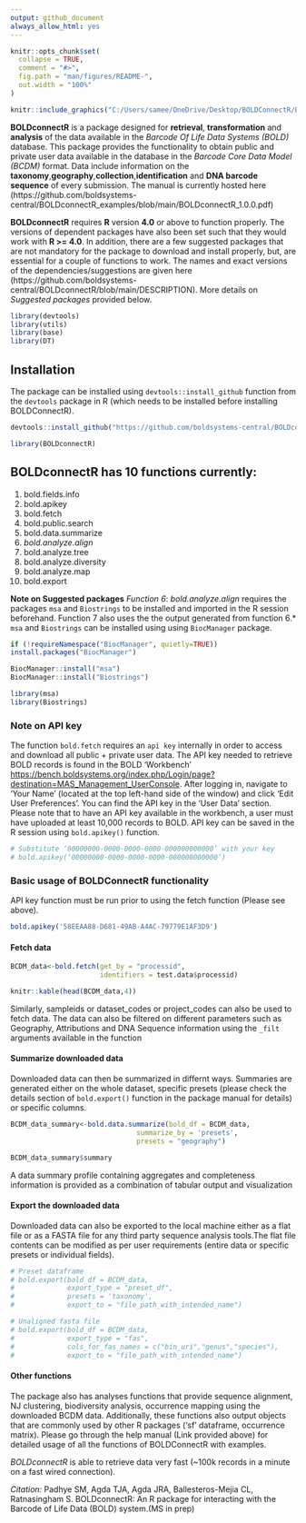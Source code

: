 ```yaml
---
output: github_document
always_allow_html: yes
---
```


<!-- README.md is generated from README.Rmd. Please edit that file -->

```r
knitr::opts_chunk$set(
  collapse = TRUE,
  comment = "#>",
  fig.path = "man/figures/README-",
  out.width = "100%"
)
```

```r

knitr::include_graphics("C:/Users/samee/OneDrive/Desktop/BOLDConnectR/BOLDconnectR/man/figures/boldconnectr_logo.png")

```



<!-- badges: start -->
<!-- badges: end -->

**BOLDconnectR** is a package designed for **retrieval**, **transformation** and **analysis** of the data available in the *Barcode Of Life Data Systems (BOLD)* database. This package provides the functionality to obtain public and private user data available in the database in the *Barcode Core Data Model (BCDM)* format. Data include information on the **taxonomy**,**geography**,**collection**,**identification** and **DNA barcode sequence** of every submission. The manual is currently hosted here (https://github.com/boldsystems-central/BOLDconnectR_examples/blob/main/BOLDconnectR_1.0.0.pdf)

**BOLDconnectR** requires **R** version **4.0** or above to function properly. The versions of dependent packages have also been set such that they would work with **R >= 4.0**. In addition, there are a few suggested packages that are not mandatory for the package to download and install properly, but, are essential for a couple of functions to work. The names and exact versions of the dependencies/suggestions are given here (https://github.com/boldsystems-central/BOLDconnectR/blob/main/DESCRIPTION). More details on *Suggested packages* provided below.

```r
library(devtools)
library(utils)
library(base)
library(DT)
```

## Installation

The package can be installed using `devtools::install_github` function from the `devtools` package in R (which needs to be installed before installing BOLDConnectR). 
```r

devtools::install_github("https://github.com/boldsystems-central/BOLDconnectR")

```

```r
library(BOLDconnectR)
```

## BOLDconnectR has 10 functions currently:

1. bold.fields.info
2. bold.apikey
3. bold.fetch
4. bold.public.search
5. bold.data.summarize
6. *bold.analyze.align*
7. bold.analyze.tree
8. bold.analyze.diversity
9. bold.analyze.map
10. bold.export

**Note on Suggested packages**
*Function 6*: *bold.analyze.align* requires the packages `msa` and `Biostrings` to be installed and imported in the R session beforehand. Function 7 also uses the the output generated from function 6.*
`msa` and `Biostrings` can be installed using using `BiocManager` package.
```r

if (!requireNamespace("BiocManager", quietly=TRUE))
install.packages("BiocManager")

BiocManager::install("msa")
BiocManager::install("Biostrings")

library(msa)
library(Biostrings)

```
### Note on API key

The function `bold.fetch` requires an `api key` internally in order to access and download all public + private user data. The API key needed to retrieve BOLD records is found in the BOLD 'Workbench' <https://bench.boldsystems.org/index.php/Login/page?destination=MAS_Management_UserConsole>. After logging in, navigate to 'Your Name' (located at the top left-hand side of the window) and click 'Edit User Preferences'. You can find the API key in the 'User Data' section. Please note that to have an API key available in the workbench, a user must have uploaded at least 10,000 records to BOLD.
API key can be saved in the R session using `bold.apikey()` function.  

```r
# Substitute ‘00000000-0000-0000-0000-000000000000’ with your key
# bold.apikey(‘00000000-0000-0000-0000-000000000000’)
```

### Basic usage of BOLDConnectR functionality

API key function must be run prior to using the fetch function (Please see above).
```r
bold.apikey('58EEAA88-D681-49AB-A4AC-79779E1AF3D9')
```

#### Fetch data
```r
BCDM_data<-bold.fetch(get_by = "processid",
                      identifiers = test.data$processid)

knitr::kable(head(BCDM_data,4))
```
Similarly, sampleids or dataset_codes or project_codes can also be used to fetch data. The data can also be filtered on different parameters such as Geography, Attributions and DNA Sequence information using the `_filt` arguments available in the function

#### Summarize downloaded data

Downloaded data can then be summarized in differnt ways. Summaries are generated either on the whole dataset, specific presets (please check the details section of `bold.export()` function in the package manual for details) or specific columns.
```r
BCDM_data_summary<-bold.data.summarize(bold_df = BCDM_data,
                               summarize_by = 'presets',
                               presets = "geography")

BCDM_data_summary$summary
```
A data summary profile containing aggregates and completeness information is provided as a combination of tabular output and visualization 

#### Export the downloaded data

Downloaded data can also be exported to the local machine either as a flat file or as a FASTA file for any third party sequence analysis tools.The flat file contents can be modified as per user requirements (entire data or specific presets or individual fields). 

```r
# Preset dataframe
# bold.export(bold_df = BCDM_data,
#             export_type = "preset_df",
#             presets = 'taxonomy',
#             export_to = "file_path_with_intended_name")

# Unaligned fasta file
# bold.export(bold_df = BCDM_data,
#             export_type = "fas",
#             cols_for_fas_names = c("bin_uri","genus","species"),
#             export_to = "file_path_with_intended_name")

```

#### Other functions

The package also has analyses functions that provide sequence alignment, NJ clustering, biodiversity analysis, occurrence mapping using the downloaded BCDM data. Additionally, these functions also output objects that are commonly used by other R packages ('sf' dataframe, occurrence matrix). Please go through the help manual (Link provided above) for detailed usage of all the functions of BOLDConnectR with examples.

*BOLDconnectR* is able to retrieve data very fast (~100k records in a minute on a fast wired connection).

*Citation:* Padhye SM, Agda TJA, Agda JRA, Ballesteros-Mejia CL, Ratnasingham S. BOLDconnectR: An R package for interacting with the Barcode of Life Data (BOLD) system.(MS in prep)
